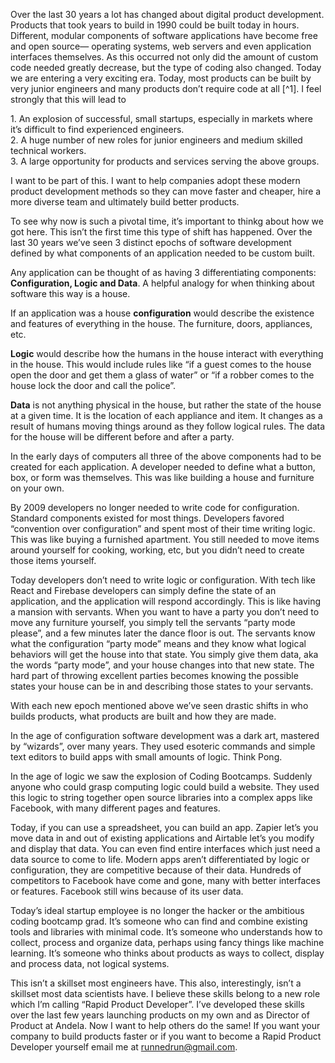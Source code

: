 Over the last 30 years a lot has changed about digital product development. Products that took years to build in 1990 could be built today in hours. Different, modular components of software applications have become free and open source— operating systems, web servers and even application interfaces themselves. As this occurred not only did the amount of custom code needed greatly decrease, but the type of coding also changed. Today we are entering a very exciting era. Today, most products can be built by very junior engineers and many products don’t require code at all [^1]. I feel strongly that this will lead to 

1\. An explosion of successful, small startups, especially in markets where it’s difficult to find experienced engineers.  
2\. A huge number of new roles for junior engineers and medium skilled technical workers.  
3\. A large opportunity for products and services serving the above groups.  

I want to be part of this. I want to help companies adopt these modern product development methods so they can move faster and cheaper, hire a more diverse team and ultimately build better products.

To see why now is such a pivotal time, it’s important to thinkg about how we got here. This isn’t the first time this type of shift has happened. Over the last 30 years we’ve seen 3 distinct epochs of software development defined by what components of an application needed to be custom built. 

Any application can be thought of as having 3 differentiating components: **Configuration, Logic and Data**. A helpful analogy for when thinking about software this way is a house. 

If an application was a house **configuration** would describe the existence and features of everything in the house. The furniture, doors, appliances, etc. 

**Logic** would describe how the humans in the house interact with everything in the house. This would include rules like “if a guest comes to the house open the door and get them a glass of water” or “if a robber comes to the house lock the door and call the police”.

**Data** is not anything physical in the house, but rather the state of the house at a given time. It is the location of each appliance and item. It changes as a result of humans moving things around as they follow logical rules. The data for the house will be different before and after a party. 

In the early days of computers all three of the above components had to be created for each application. A developer needed to define what a button, box, or form was themselves. This was like building a house and furniture on your own.

By 2009 developers no longer needed to write code for configuration. Standard components existed for most things. Developers favored “convention over configuration” and spent most of their time writing logic. This was like buying a furnished apartment. You still needed to move items around yourself for cooking, working, etc, but you didn’t need to create those items yourself.

Today developers don’t need to write logic or configuration. With tech like React and Firebase developers can simply define the state of an application, and the application will respond accordingly. This is like having a mansion with servants. When you want to have a party you don’t need to move any furniture yourself, you simply tell the servants “party mode please”, and a few minutes later the dance floor is out. The servants know what the configuration “party mode” means and they know what logical behaviors will get the house into that state. You simply give them data, aka the words “party mode”, and your house changes into that new state. The hard part of throwing excellent parties becomes knowing the possible states your house can be in and describing those states to your servants. 

With each new epoch mentioned above we’ve seen drastic shifts in who builds products, what products are built and how they are made.

In the age of configuration software development was a dark art, mastered by “wizards”, over many years. They used esoteric commands and simple text editors to build apps with small amounts of logic. Think Pong.

In the age of logic we saw the explosion of Coding Bootcamps. Suddenly anyone who could grasp computing logic could build a website. They used this logic to string together open source libraries into a complex apps like Facebook, with many different pages and features.

Today, if you can use a spreadsheet, you can build an app. Zapier let’s you move data in and out of existing applications and Airtable let’s you modify and display that data. You can even find entire interfaces which just need a data source to come to life. Modern apps aren’t differentiated by logic or configuration, they are competitive because of their data. Hundreds of competitors to Facebook have come and gone, many with better interfaces or features. Facebook still wins because of its user data.

Today’s ideal startup employee is no longer the hacker or the ambitious coding bootcamp grad. It’s someone who can find and combine existing tools and libraries with minimal code. It’s someone who understands how to collect, process and organize data, perhaps using fancy things like machine learning. It’s someone who thinks about products as ways to collect, display and process data, not logical systems. 

This isn’t a skillset most engineers have. This also, interestingly, isn’t a skillset most data scientists have. I believe these skills belong to a new role which I’m calling “Rapid Product Developer”. I’ve developed these skills over the last few years launching products on my own and as Director of Product at Andela. Now I want to help others do the same! If you want your company to build products faster or if you want to become a Rapid Product Developer yourself email me at runnedrun@gmail.com. 